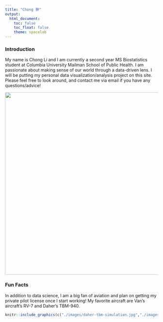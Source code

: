 ```yaml
---
title: "Chong 翀"
output: 
  html_document:
    toc: false
    toc_float: false
    theme: spacelab
---
```


### Introduction

My name is Chong Li and I am currently a second year MS Biostatistics student at Columbia University Mailman School of Public Health. I am passionate about making sense of our world through a data-driven lens. I will be putting my personal data visualization/analysis project on this site. Please feel free to look around, and contact me via email if you have any questions/advice!

<img src="./images/profile.pic.venice.jpg" width="600" height="600">

### Fun Facts

In addition to data science, I am a big fan of aviation and plan on getting my private pilot license once I start working! My favorite aircraft are Van's aircraft's RV-7 and Daher's TBM-940.

```r
knitr::include_graphics(c("./images/daher-tbm-simulation.jpg","./images/rv-7.jpeg"))
``` 

